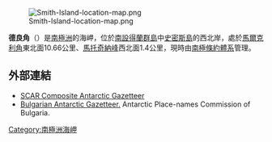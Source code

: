 [[Image:Smith-Island-location-map.png|thumb]]

'''德良角'''（{{lang-en|Delyan Point}}）是[[南極洲|南極洲]]的海岬，位於[[南設得蘭群島|南設得蘭群島]]中[[史密斯島|史密斯島]]的西北岸，處於[[馬爾克利角|馬爾克利角]]東北面10.66公里、[[馬托奇納峰|馬托奇納峰]]西北面1.4公里，現時由[[南極條約體系|南極條約體系]]管理。

{{coord|62|52|49.8|S|62|22|49.5|W|display=title}}

==外部連結==
* [http://data.aad.gov.au/aadc/gaz/scar/ SCAR Composite Antarctic Gazetteer] {{WebCite|url=https://www.webcitation.org/5ug2CfC7m?url=http://data.aad.gov.au/aadc/gaz/scar/ |date=20101202140255 |dateformat=iso }}
* [http://apcbg.org/gazet.htm Bulgarian Antarctic Gazetteer.] {{Wayback|url=http://apcbg.org/gazet.htm |date=20160304071225 }} Antarctic Place-names Commission of Bulgaria.

{{Antarctica-geo-stub}}
[[Category:南極洲海岬|Category:南極洲海岬]]